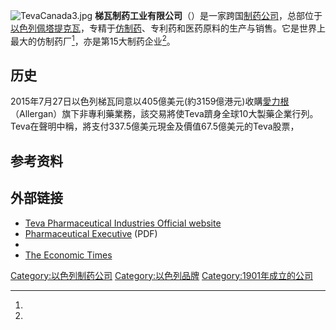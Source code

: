 {{expand|time=2013-03-28T04:33:49+00:00}}
{{Infobox company|
  name   = 梯瓦制药工业有限公司|
  logo   = [[Image:TevaPharm.svg|200px]]|
  type   = 公开
  traded_as = {{NYSE|TEVA}}<br>{{TASE|TEVA}}|
  foundation     = 1901|
  location_city  =  [[Petah_Tikva|Petah Tikva]] |
  location_country = [[以色列|以色列]]|
  key_people = [[Jeremy_Levin|Jeremy Levin]], 总裁兼首席执行官<ref name=bloomberg2jan2012/><br />[[Phillip_Frost|Dr. Phillip Frost]], 董事长<br />Eyal Desheh, 首席财务官|
  industry       = 制药|
| revenue = {{profit}}$20,3 billion [[United_States_dollar|USD]] ([[fiscal_year|FY]] 2012)|
| operating_income = {{profit}}$2,2 billion [[United_States_dollar|USD]] ([[fiscal_year|FY]] 2012)
| net_income = {{profit}}$1,9 billion [[United_States_dollar|USD]] ([[fiscal_year|FY]] 2012)|
| num_employees = 46,000人 (2012)
|  homepage       = [http://www.tevapharm.com/ tevapharm.com]
}}
[[File:TevaCanada3.jpg|thumb]]
'''梯瓦制药工业有限公司'''（{{lang-he|טבע תעשיות פרמצבטיות בע"מ}}）是一家跨国[[制药公司|制药公司]]，总部位于[[以色列|以色列]][[佩塔提克瓦|佩塔提克瓦]]，专精于[[仿制药|仿制药]]、专利药和医药原料的生产与销售。它是世界上最大的仿制药厂<ref name=hollisfiercepharma2010/>，亦是第15大制药企业<ref name=biojerusalem/>。

==历史==
2015年7月27日以色列梯瓦同意以405億美元(約3159億港元)收購[[愛力根|愛力根]]（Allergan）旗下非專利藥業務，該交易將使Teva躋身全球10大製藥企業行列。Teva在聲明中稱，將支付337.5億美元現金及價值67.5億美元的Teva股票，

== 参考资料 ==
{{Reflist|2|refs=

<ref name=biojerusalem>{{cite web |url=http://www.biojerusalem.org.il/database_company.asp?ID=76 |title=Teva Pharmaceutical Industries—Jerusalem |work=Database |publisher=[[BioJerusalem|BioJerusalem]] |location=Jerusalem, Israel |archiveurl=https://www.webcitation.org/5yXPfzOwL?url=http://www.biojerusalem.org.il/database_company.asp?ID=76 |archivedate=2011-05-08 |accessdate= |dead-url=yes }}</ref>

<ref name=hollisfiercepharma2010>{{cite web |url=http://www.fiercepharma.com/special-reports/top-10-generic-drug-companies-2010/teva-top-10-generic-drug-companies-2010 |title=Teva – Top 10 Generic Drug Companies 2010 |first=Liz Jones |last=Hollis |date=August 10, 2010 |work=FiercePharma |publisher=[[FierceMarkets|FierceMarkets]] |location=Washington, DC, United States |accessdate=November 3, 2010 |archiveurl=https://www.webcitation.org/5yXPMLkBa?url=http://www.fiercepharma.com/special-reports/top-10-generic-drug-companies-2010/teva-top-10-generic-drug-companies-2010 |archivedate=2011-05-08 |dead-url=no }}</ref>

<ref name=bloomberg2jan2012>{{Citation |author=[[Bloomberg_News|Bloomberg News]] |publication-date=January 2, 2012 |title=Teva Names a New Chief Executive |newspaper=[[The_New_York_Times|The New York Times]] |at=Business Day (nytimes.com) |url=http://www.nytimes.com/2012/01/03/business/teva-names-a-new-chief-executive.html |accessdate=January 3, 2012 |archive-date=2012-04-27 |archive-url=https://web.archive.org/web/20120427040309/http://www.nytimes.com/2012/01/03/business/teva-names-a-new-chief-executive.html |dead-url=no }}<br />Jeremy Levin will replace Shlomo Yanai as Chief Executive Officer upon Mr. Yanai's retirement in May 2012.</ref>

}}

==外部链接==
*[http://www.tevapharm.com/ Teva Pharmaceutical Industries Official website] {{Wayback|url=http://www.tevapharm.com/ |date=20141009033321 }}
*[http://www.pharmexec.com/pharmexec/data/articlestandard/pharmexec/272006/354138/article.pdf Pharmaceutical Executive] {{Wayback|url=http://www.pharmexec.com/pharmexec/data/articlestandard/pharmexec/272006/354138/article.pdf |date=20140107214604 }} (PDF)
*{{cite web |url=http://www.tevausa.com/default.aspx?pageid=75
 |title=Recent Product Launches, Teva Pharmaceuticals USA |accessdate=February 21, 2008 }}<!-- Strange entry, reported to Ceyockey's talk page 2014-03-12 -->
*[http://articles.economictimes.indiatimes.com/2012-01-03/news/30584630_1_teva-pharmaceutical-industries-shlomo-yanai-cephalon The Economic Times] {{Wayback|url=http://articles.economictimes.indiatimes.com/2012-01-03/news/30584630_1_teva-pharmaceutical-industries-shlomo-yanai-cephalon |date=20160916095113 }}
{{authority control}}
[[Category:以色列制药公司|Category:以色列制药公司]]
[[Category:以色列品牌|Category:以色列品牌]]
[[Category:1901年成立的公司|Category:1901年成立的公司]]